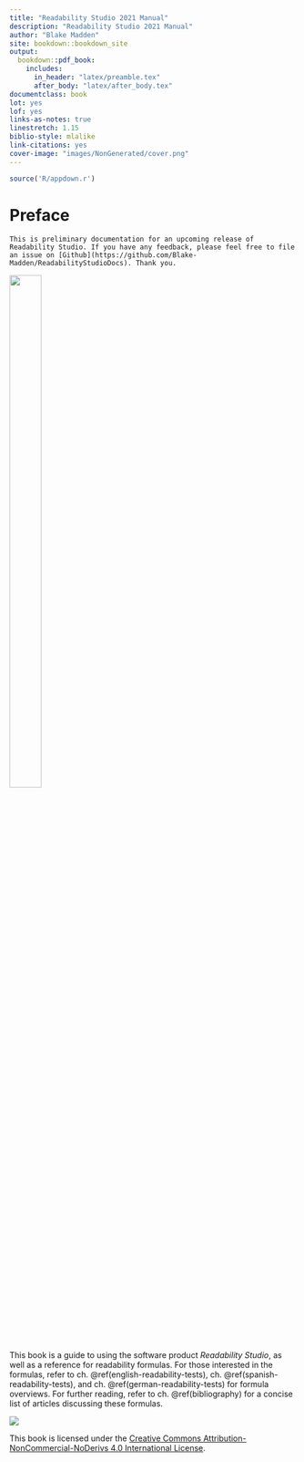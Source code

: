 --- 
title: "Readability Studio 2021 Manual"
description: "Readability Studio 2021 Manual"
author: "Blake Madden"
site: bookdown::bookdown_site
output:
  bookdown::pdf_book:
    includes:
      in_header: "latex/preamble.tex"
      after_body: "latex/after_body.tex"
documentclass: book
lot: yes
lof: yes
links-as-notes: true
linestretch: 1.15
biblio-style: mlalike
link-citations: yes
cover-image: "images/NonGenerated/cover.png"
---

```{r, include=FALSE}
source('R/appdown.r')
```

# Preface {#cover .unnumbered}

```{block, type='notesection'}
This is preliminary documentation for an upcoming release of Readability Studio. If you have any feedback, please feel free to file an issue on [Github](https://github.com/Blake-Madden/ReadabilityStudioDocs). Thank you.
```

:::{.wrapfigure data-latex="{r}{0.5\\textwidth}" style="width: 48%;"}
![](images/NonGenerated/cover.png){width=48%}
:::

This book is a guide to using the software product *Readability Studio*, as well as a reference for readability formulas. For those interested in the formulas, refer to ch. \@ref(english-readability-tests), ch. \@ref(spanish-readability-tests), and ch. \@ref(german-readability-tests) for formula overviews. For further reading, refer to ch. \@ref(bibliography) for a concise list of articles discussing these formulas.

![](images/NonGenerated/CC_BY-NC-ND.png)

This book is licensed under the [Creative Commons Attribution-NonCommercial-NoDerivs 4.0 International License](https://creativecommons.org/licenses/by-nc-nd/4.0/).
